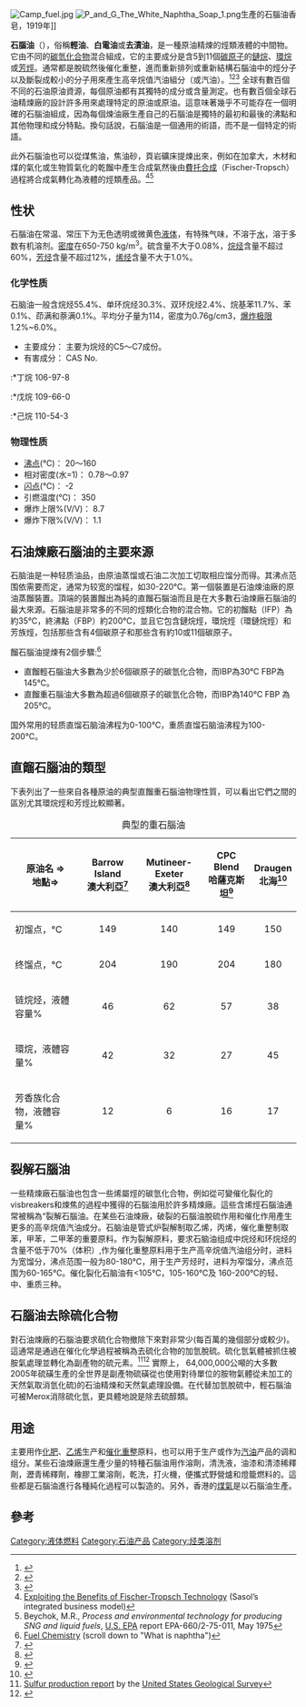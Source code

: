 {{roughtranslation|time=2016-02-17T12:40:30+00:00}}
{{NoteTA|G1=Science}}
[[Image:Camp_fuel.jpg|thumb]]
[[File:P_and_G_The_White_Naphtha_Soap_1.png|thumb]]生產的石腦油香皂，1919年]]

'''石腦油'''（{{lang-en|'''Naphtha'''}}），俗稱'''輕油'''、'''白電油'''或'''去漬油'''，是一種原油精煉的烴類液體的中間物。它由不同的[[碳氫化合物|碳氫化合物]]混合組成，它的主要成分是含5到11個[[碳|碳]][[原子|原子]]的[[鏈烷|鏈烷]]、[[環烷|環烷]]或[[芳烴|芳烴]]。通常都是脫硫然後催化重整，進而重新排列或重新結構石腦油中的烴分子以及斷裂成較小的分子用來產生高辛烷值汽油組分（或汽油）。<ref name=Handwerk>{{cite book|author=Gary, J.H. and Handwerk, G.E.|title=Petroleum Refining Technology and Economics|edition=2nd Edition|publisher=Marcel Dekker, Inc|year=1984|id=ISBN 0-8247-7150-8}}</ref><ref name=Leffler>{{cite book|author=Leffler, W.L. |title=Petroleum refining for the nontechnical person|edition=2nd Edition|publisher=PennWell Books|year=1985|id=ISBN 0-87814-280-0}}</ref><ref>{{cite book|author=James G, Speight|title=The Chemistry and Technology of Petroleum|edition=Fourth Edition|publisher=CRC Press|year=2006|id=0-8493-9067-2}}</ref> 全球有數百個不同的石油原油資源，每個原油都有其獨特的成分或含量測定。也有數百個全球石油精煉廠的設計許多用來處理特定的原油或原油。這意味著幾乎不可能存在一個明確的石腦油組成，因為每個煉油廠生產自己的石腦油是獨特的最初和最後的沸點和其他物理和成分特點。換句話說，石腦油是一個通用的術語，而不是一個特定的術語。

此外石腦油也可以從煤焦油，焦油砂，頁岩礦床提煉出來，例如在加拿大，木材和煤的氣化或生物質氣化的乾餾中產生合成氣然後由[[費托合成|費托合成]]（Fischer-Tropsch）過程將合成氣轉化為液體的烴類產品。<ref>[https://web.archive.org/web/20100816134733/http://sasol.investoreports.com/sasol_ar_2006/review/downloads/segmented/sasol_ar_2006_business_model.pdf Exploiting the Benefits of Fischer-Tropsch Technology] (Sasol’s integrated business model)</ref><ref>Beychok, M.R., ''Process and environmental technology for producing SNG and liquid fuels'', [[U.S._EPA|U.S. EPA]] report EPA-660/2-75-011, May 1975</ref>

== 性状 ==
石腦油在常温、常压下为无色透明或微黄色[[液体|液体]]，有特殊气味，不溶于[[水|水]]，溶于多数有机溶剂。[[密度|密度]]在650-750 kg/m<sup>3</sup>。硫含量不大于0.08%，[[烷烃|烷烃]]含量不超过60%，[[芳烃|芳烃]]含量不超过12%，[[烯烃|烯烃]]含量不大于1.0%。

===化学性质===

石脑油一般含烷烃55.4%、单环烷烃30.3%、双环烷烃2.4%、烷基苯11.7%、苯0.1%、茚满和萘满0.1%。平均分子量为114，密度为0.76g/cm3，[[爆炸极限|爆炸极限]]1.2%~6.0%。
 
*主要成分： 主要为烷烃的C5～C7成份。
*有害成分： CAS No.
:*丁烷 106-97-8
:*戊烷 109-66-0
:*己烷 110-54-3

===物理性质===
*[[沸点|沸点]](℃)： 20～160
*相对密度(水=1)： 0.78～0.97
*[[闪点|闪点]](℃)： -2
*引燃温度(℃)： 350
*爆炸上限%(V/V)： 8.7
*爆炸下限%(V/V)： 1.1

==石油煉廠石腦油的主要來源==

石脑油是一种轻质油品，由原油蒸馏或石油二次加工切取相应馏分而得。其沸点范围依需要而定，通常为较宽的馏程，如30-220℃。第一個裝置是石油煉油廠的原油蒸餾裝置。頂端的裝置餾出為純的直餾石腦油而且是在大多數石油煉廠石腦油的最大來源。石腦油是非常多的不同的烴類化合物的混合物。它的初餾點（IFP）為約35℃，終沸點（FBP）約200℃，並且它包含鏈烷烴，環烷烴（環鏈烷烴）和芳族烴，包括那些含有4個碳原子和那些含有約10或11個碳原子。

餾石腦油提煉有2個步驟:<ref>[http://www.faqs.org/faqs/sci/chem-faq/part6/section-1.html Fuel Chemistry] {{Wayback|url=http://www.faqs.org/faqs/sci/chem-faq/part6/section-1.html |date=20130813014943 }} (scroll down to "What is naphtha")</ref>

*直餾輕石腦油大多數為少於6個碳原子的碳氫化合物，而IBP為30℃ FBP為145℃。
*直餾重石腦油大多數為超過6個碳原子的碳氫化合物，而IBP為140℃ FBP 為205℃。

国外常用的轻质直馏石脑油沸程为0-100℃，重质直馏石脑油沸程为100-200℃。

==直餾石腦油的類型==

下表列出了一些來自各種原油的典型直餾重石腦油物理性質，可以看出它們之間的區別尤其環烷烴和芳烴比較顯著。

{| class="wikitable"
|+ 典型的重石腦油
|-
! 原油名 <math>\Rightarrow</math><br>地點<math>\Rightarrow</math>
! Barrow Island<br>澳大利亞<ref>{{Cite web |url=http://www.santos.com/library/barrow_crude.pdf |title=Barrow Island crude oil assay |access-date=2013-07-03 |archive-url=https://web.archive.org/web/20080309155147/http://www.santos.com/library/barrow_crude.pdf |archive-date=2008-03-09 |dead-url=yes }}</ref>
! Mutineer-Exeter<br>澳大利亞<ref>{{Cite web |url=http://www.santos.com/library/refining_characteristics.pdf |title=Mutineer-Exeter crude oil assay |access-date=2013-07-03 |archive-url=https://web.archive.org/web/20080309155150/http://www.santos.com/library/refining_characteristics.pdf |archive-date=2008-03-09 |dead-url=yes }}</ref>
! CPC Blend<br>哈薩克斯坦<ref>{{Cite web |url=http://crudemarketing.chevron.com/overview.asp?cpc |title=CPC Blend crude oil assay |accessdate=2013-07-03 |archive-date=2011-07-22 |archive-url=https://web.archive.org/web/20110722000149/http://crudemarketing.chevron.com/assay/cpc_summary.pdf |dead-url=no }}</ref>
! Draugen<br>北海<ref>{{Cite web |url=http://www.statoil.com/en/OurOperations/TradingProducts/CrudeOil/Crudeoilassays/Downloads/Draugen%202002%2011.pdf |title=Draugen crude oil assay |accessdate=2013-07-03 |archive-date=2011-07-19 |archive-url=https://web.archive.org/web/20110719234708/http://www.statoil.com/en/OurOperations/TradingProducts/CrudeOil/Crudeoilassays/Downloads/Draugen%202002%2011.pdf |dead-url=no }}</ref>
|-
| 初馏点，°C ||align=center|149||align=center|140||align=center|149||align=center|150
|-
| 终馏点，°C ||align=center|204||align=center|190||align=center|204||align=center|180
|-
| 链烷烃，液體容量% ||align=center|46||align=center|62||align=center|57||align=center|38
|-
| 環烷，液體容量% ||align=center|42||align=center|32||align=center|27||align=center|45
|-
| 芳香族化合物，液體容量% ||align=center|12||align=center|6||align=center|16||align=center|17
|}

==裂解石腦油==

一些精煉廠石腦油也包含一些烯屬烴的碳氫化合物，例如從可變催化裂化的visbreakers和煉焦的過程中獲得的石腦油用於許多精煉廠。這些含烯烴石腦油通常被稱為“裂解石腦油。在某些石油煉廠，破裂的石腦油脫硫作用和催化作用產生更多的高辛烷值汽油成分。石脑油是管式炉裂解制取乙烯，丙烯，催化重整制取苯，甲苯，二甲苯的重要原料。作为裂解原料，要求石脑油组成中烷烃和环烷烃的含量不低于70%（体积）,作为催化重整原料用于生产高辛烷值汽油组分时，进料为宽馏分，沸点范围一般为80-180℃，用于生产芳烃时，进料为窄馏分，沸点范围为60-165℃。催化裂化石脑油有<105℃，105-160℃及 160-200℃的轻、中、重质三种。

==石腦油去除硫化合物==

對石油煉廠的石腦油要求硫化合物撤除下來對非常少(每百萬的幾個部分或較少)。 這通常是通過在催化化學過程被稱為去硫化合物的加氫脫硫。硫化氫氣體被抓住被胺氣處理並轉化為副產物的硫元素。<ref>[http://minerals.usgs.gov/minerals/pubs/commodity/sulfur/sulfumcs06.pdf Sulfur production report] {{Wayback|url=http://minerals.usgs.gov/minerals/pubs/commodity/sulfur/sulfumcs06.pdf |date=20110608061142 }} by the [[United_States_Geological_Survey|United States Geological Survey]]</ref><ref>{{Cite web |url=http://www.agiweb.org/geotimes/july03/resources.html |title=Discussion of recovered byproduct sulfur |accessdate=2013-07-26 |archive-date=2012-05-27 |archive-url=https://archive.is/20120527053933/http://www.agiweb.org/geotimes/july03/resources.html |dead-url=yes }}</ref>
實際上， 64,000,000公噸的大多數2005年硫磺生產的全世界是副產物硫磺從也使用對待單位的胺物氣體從未加工的天然氣取消氫化硫)的石油精煉和天然氣處理設備。在代替加氫脫硫中，輕石腦油可被Merox消除硫化氫，更具體地說是除去硫醇類。

== 用途 ==
主要用作[[化肥|化肥]]、[[乙烯|乙烯]]生产和[[催化重整|催化重整]]原料，也可以用于生产{{le|溶剂油|White spirit}}或作为[[汽油|汽油]]产品的调和组分。某些石油煉廠還生產少量的特種石腦油用作溶劑，清洗液，油漆和清漆稀釋劑，瀝青稀釋劑，橡膠工業溶劑，乾洗，打火機，便攜式野營爐和燈籠燃料的。這些都是石腦油進行各種純化過程可以製造的。另外，香港的[[香港中華煤氣|煤氣]]是以石腦油生產。

==參考==

{{Reflist}}

[[Category:液体燃料|Category:液体燃料]]
[[Category:石油产品|Category:石油产品]]
[[Category:烃类溶剂|Category:烃类溶剂]]